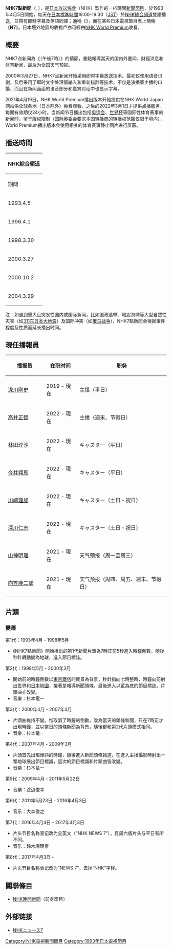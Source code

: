 {{Otheruses|subject=[[日本放送協會|日本放送協會]]的'''NHK7點新聞'''|other=其他電視台播出的'''晚間新聞'''|晚間新聞}}
{{Infobox television
| bgcolour             = #76DBFF
| show_name            = NHK7點新聞
| original_name        = {{lang|ja|NHKニュース7}}
| image                = 
| caption              = 
| genre                = 定時新聞節目
| producer             = 清藤寧（CP）
| starring             = [[泷川刚史|泷川刚史]]（平日）<br>[[高井正智|高井正智]]（週末及节假日）
| country              = {{JPN}}
| language             = 
| company              = [[日本放送協會|日本放送協會]]（NHK）
| runtime              = 30分鐘（19:00-19:30）（[[日本標準時間|JST]]）<br>视情况而定，如遇重大突发性新闻会根据情况延长时间
| channel              = [[NHK綜合頻道|NHK綜合頻道]]<br>[[NHK_World_Premium|NHK World Premium]]
| audio_format         = 雙語播送（BILINGUAL）
| first_aired          = 1993年4月5日
| opentheme            = 作曲：大森俊之
| endtheme             = 
| last_aired           = 至今
| website              = https://www.nhk.jp/p/news7/ts/YV1K1Z3YV8/ NHKニュース7
}}

'''NHK7點新聞'''（{{lang-ja|NHKニュース7}}，{{lang-en|NHK News 7}}），是[[日本放送協會|日本放送協會]]（NHK）製作的一档晚間[[新聞節目|新聞節目]]，於1993年4月5日開始，每天在[[日本標準時間|日本標準時間]]19:00-19:30（[[日本標準時間|JST]]）於[[NHK綜合頻道|NHK綜合頻道]]雙語播送，並帶有即時字幕及英語同譯；通稱《'''{{lang|ja|NHKニュース7}}'''》，而在某些日本電視節目表上簡稱《'''N7'''》。日本境外地區的收視戶亦可經由[[NHK_World_Premium|NHK World Premium]]收看。

== 概要 ==
NHK7点新闻為《{{lang|ja|NHKニュース}}（午後7時）》的續節，重點報導當天的国内外要闻、財經消息和体育新闻，最后为全国天气预报。

2000年3月27日，NHK7点新闻开始采用即时字幕放送技术。最初仅使用语音识别，及后采用了即时文字处理器输入和重新措辞等技术，不仅是演播室主播的口播，而且在新闻画面的语音部分和嘉宾对话中也显示字幕。

2021年4月19日，NHK World Premium播出版本开始提供在NHK World-Japan网站供全球各地（日本除外）免费观看，之后的2022年3月1日才提供点播服务，每期有效期仅24小时。当新闻节目播出包括[[奥运会|奥运会]]、[[世界杯|世界杯]]等国际性体育赛事的新闻时，鉴于版权限制（[[国际奥委会|国际奥委会]]要求本国转播商的转播权范围仅限于境内），World Premium播出版本会使用相关的体育赛事静止图片进行屏蔽。

== 播送時間 ==
{| class=wikitable
! colspan=5|NHK綜合頻道
|-
! colspan=2|期間 !! 平日 !! 週六 !! 週日
|-
! 1993.4.5 !! 1996.3.31
| 19:00 - 19:57（57分鐘） || rowspan=3|19:00 - 19:27（27分鐘） || rowspan=5|19:00 - 19:20（20分鐘）
|-
! 1996.4.1 !! 1998.3.29
| 19:00 - 19:40（40分鐘）
|-
! 1998.3.30 !! 2000.3.26
| 19:00 - 19:57（57分鐘）
|-
! 2000.3.27 !! 2000.10.1
| 19:00 - 19:35（35分鐘） || 19:00 - 19:30（30分鐘）
|-
! 2000.10.2 !! 2004.3.28
| colspan=2|19:00 - 19:30（30分鐘）
|-
! 2004.3.29 !! 現在
| colspan=3|19:00 - 19:30（30分鐘）
|}

注：如遇到重大且突发性国内或国际新闻，比如国政选举、地震海啸等大型自然性灾害（如[[东日本大地震|311东日本大地震]]）及国际冲突（如[[俄乌战争|俄乌战争]]），NHK7點新聞会根据事件程度及性质而延长播出时间。

== 現任播報員 ==
{| class="wikitable"
! style="width:6.5em"|播报员
! 在职时间
! 职务
|-
| [[泷川刚史|泷川刚史]]
| 2019 - 現在
| 主播（平日）
|-
| [[高井正智|高井正智]]
| 2022 - 現在
| 主播（週末、节假日）
|-
| 林田理沙
| 2022 - 現在
| キャスター（平日）
|-
| [[今井翔馬|今井翔馬]]
| 2022 - 現在
| キャスター（平日）
|-
| [[川﨑理加|川﨑理加]]
| 2022 - 現在
| キャスター（土日・祝日）
|-
| [[深川仁志|深川仁志]]
| 2022 - 現在
| キャスター（土日・祝日）
|-
| [[山神明理|山神明理]]
| 2021 - 現在
| 天气预报（周一至周三）
|-
| [[向笠康二郎|向笠康二郎]]
| 2021 - 現在
| 天气预报（周四、周五、週末、节假日）
|}

== 片頭 ==
=== 變遷 ===
;第1代：1993年4月 - 1998年5月
*《NHK7點新聞》開始播出的第1代新聞片頭為7時正前5秒進入時鐘倒數，隨後秒針轉動變為地球，進入節目標誌。
;第2代：1998年5月 - 2000年3月
*開始前的時鐘倒數以[[東京鐵塔|東京鐵塔]]的實景為背景，秒針指向七時整時，時鐘向前射出世界和[[日本|日本]][[地圖|地圖]]，接著是報導新聞頭條，最後進入以藍為底的節目標誌。片頭曲亦改變。
*音樂：杉本竜一
;第3代：2000年4月 - 2007年3月
*片頭曲維持不變。惟取消了時鐘的倒數，改為當天的頭條新聞，只在7時正才出現時鐘，並以當日的頭條新聞為背景，隨後都和第2代片頭模式相同。
*音樂：杉本竜一
;第4代：2007年4月 - 2009年3月
*片頭首先出現傾斜的時鐘，隨後進入新聞頭條報道，在進入主播攝影時射出一顆地球展出節目標識，這次的節目標識和片頭曲皆改變。
*音樂：杉本竜一
;第5代：2009年4月 - 2011年5月22日
*音樂：渡辺俊幸
;第6代：2011年5月23日 - 2016年4月3日
*音乐：大森俊之
;第7代：2016年4月4日 - 2017年4月3日
*片头节目名称表记改为全英文（“NHK NEWS 7”），且周六版片头与平日有所不同。
*音乐：鈴木麻理奈
;第8代：2017年4月3日 -
*片头节目名称表记改为“NEWS 7”，去掉“NHK”字样。

== 關聯條目 ==
*[[NHK晚間新聞|NHK晚間新聞]]（前身節目）

== 外部链接 ==
* [https://www.nhk.jp/p/news7/ts/YV1K1Z3YV8/ NHKニュース7] {{Wayback|url=https://www.nhk.jp/p/news7/ts/YV1K1Z3YV8/ |date=20220512072209 }}

{{NHK7點新聞歷任主播與氣象預報員}}

[[Category:NHK電視新聞節目|Category:NHK電視新聞節目]]
[[Category:1993年日本電視節目|Category:1993年日本電視節目]]